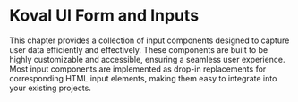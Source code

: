 
<Meta title="Inputs/Description" />

# Koval UI Form and Inputs

This chapter provides a collection of input components designed to capture user data efficiently and effectively. These components are built to be highly customizable and accessible, ensuring a seamless user experience. Most input components are implemented as drop-in replacements for corresponding HTML input elements, making them easy to integrate into your existing projects.
